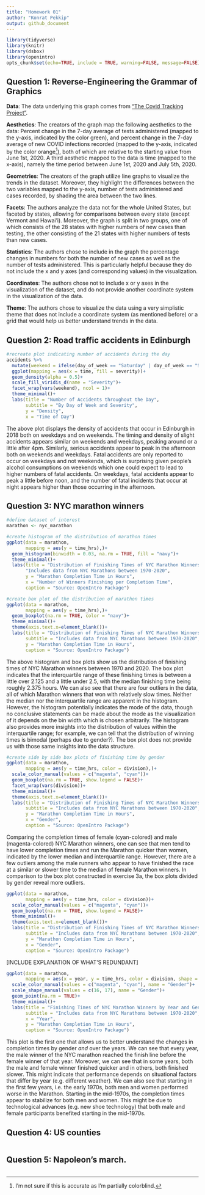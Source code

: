```yaml
---
title: "Homework 01"
author: "Konrat Pekkip"
output: github_document
---
```


```r
library(tidyverse)
library(knitr)
library(dsbox)
library(openintro)
opts_chunk$set(echo=TRUE, include = TRUE, warning=FALSE, message=FALSE)
```

## Question 1: Reverse-Engineering the Grammar of Graphics

**Data**: The data underlying this graph comes from ["The Covid Tracking Project"](https://covidtracking.com/).

**Aesthetics**: The creators of the graph map the following aesthetics to the data: Percent change in the 7-day average of tests administered (mapped to the y-axis, indicated by the color green), and percent change in the 7-day average of new COVID infections recorded (mapped to the y-axis, indicated by the color orange^[I'm not sure if this is accurate as I'm partially colorblind.]), both of which are relative to the starting value from June 1st, 2020. A third aesthetic mapped to the data is time (mapped to the x-axis), namely the time period between June 1st, 2020 and July 5th, 2020.

**Geometries**: The creators of the graph utilize line graphs to visualize the trends in the dataset. Moreover, they highlight the differences between the two variables mapped to the y-axis, number of tests administered and cases recorded, by shading the area between the two lines.

**Facets**: The authors analyze the data not for the whole United States, but faceted by states, allowing for comparisons between every state (except Vermont and Hawai'i). Moreover, the graph is split in two groups, one of which consists of the 28 states with higher numbers of new cases than testing, the other consisting of the 21 states with higher numbers of tests than new cases.

**Statistics**: The authors chose to include in the graph the percentage changes in numbers for both the number of new cases as well as the number of tests administered. This is particularly helpful because they do not include the x and y axes (and corresponding values) in the visualization.

**Coordinates**: The authors chose not to include x or y axes in the visualization of the dataset, and do not provide another coordinate system in the visualization of the data.

**Theme**: The authors chose to visualize the data using a very simplistic theme that does not include a coordinate system (as mentioned before) or a grid that would help us better understand trends in the data.

## Question 2: Road traffic accidents in Edinburgh

```r
#recreate plot indicating number of accidents during the day
accidents %>%
  mutate(weekend = ifelse(day_of_week == "Saturday" | day_of_week == "Sunday", "Weekend", "Weekday")) %>%
  ggplot(mapping = aes(x = time, fill = severity))+
  geom_density(alpha = 0.5)+
  scale_fill_viridis_d(name = "Severity")+
  facet_wrap(vars(weekend), ncol = 1)+
  theme_minimal()+
  labs(title = "Number of Accidents throughout the Day",
       subtitle = "By Day of Week and Severity",
       y = "Density",
       x = "Time of Day")
```

The above plot displays the density of accidents that occur in Edinburgh in 2018 both on weekdays and on weekends. The timing and density of slight accidents appears similar on weekends and weekdays, peaking around or a little after 4pm. Similarly, serious accidents appear to peak in the afternoon both on weekends and weekdays. Fatal accidents are only reported to occur on weekdays and not weekends, which is surprising given people's alcohol consumptions on weekends which one could expect to lead to higher numbers of fatal accidents. On weekdays, fatal accidents appear to peak a little before noon, and the number of fatal incidents that occur at night appears higher than those occurring in the afternoon.

## Question 3: NYC marathon winners

```r
#define dataset of interest
marathon <- nyc_marathon

#create histogram of the distribution of marathon times
ggplot(data = marathon,
       mapping = aes(y = time_hrs),)+
  geom_histogram(binwidth = 0.03, na.rm = TRUE, fill = "navy")+
  theme_minimal()+
  labs(title = "Distribution of Finishing Times of NYC Marathon Winners",
       "Includes data from NYC Marathons between 1970-2020",
       y = "Marathon Completion Time in Hours",
       x = "Number of Winners Finishing per Completion Time",
       caption = "Source: OpenIntro Package")

#create box plot of the distribution of marathon times
ggplot(data = marathon,
       mapping = aes(y = time_hrs),)+
  geom_boxplot(na.rm = TRUE, color = "navy")+
  theme_minimal()+
  theme(axis.text.x=element_blank())+
  labs(title = "Distribution of Finishing Times of NYC Marathon Winners",
       subtitle = "Includes data from NYC Marathons between 1970-2020",
       y = "Marathon Completion Time in Hours",
       caption = "Source: OpenIntro Package")
```

The above histogram and box plots show us the distribution of finishing times of NYC Marathon winners between 1970 and 2020. The box plot indicates that the interquartile range of these finishing times is between a little over 2.125 and a little under 2.5, with the median finishing time being roughly 2.375 hours. We can also see that there are four outliers in the data, all of which Marathon winners that won with relatively slow times. Neither the median nor the interquartile range are apparent in the histogram. However, the histogram potentially indicates the mode of the data, though no conclusive statements can be made about the mode as the visualization of it depends on the bin width which is chosen arbitrarily. The histogram also provides more insights into the distribution of values within the interquartile range; for example, we can tell that the distribution of winning times is bimodal (perhaps due to gender?). The box plot does not provide us with those same insights into the data structure.

```r
#create side by side box plots of finishing time by gender
ggplot(data = marathon,
       mapping = aes(y = time_hrs, color = division),)+
  scale_color_manual(values = c("magenta", "cyan"))+
  geom_boxplot(na.rm = TRUE, show.legend = FALSE)+
  facet_wrap(vars(division))+
  theme_minimal()+
  theme(axis.text.x=element_blank())+
  labs(title = "Distribution of Finishing Times of NYC Marathon Winners by Gender",
       subtitle = "Includes data from NYC Marathons between 1970-2020",
       y = "Marathon Completion Time in Hours",
       x = "Gender",
       caption = "Source: OpenIntro Package")
```

Comparing the completion times of female (cyan-colored) and male (magenta-colored) NYC Marathon winners, one can see that men tend to have lower completion times and run the Marathon quicker than women, indicated by the lower median and interquartile range. However, there are a few outliers among the male runners who appear to have finished the race at a similar or slower time to the median of female Marathon winners. In comparison to the box plot constructed in exercise 3a, the box plots divided by gender reveal more outliers. 

```r
ggplot(data = marathon,
       mapping = aes(y = time_hrs, color = division))+
  scale_color_manual(values = c("magenta", "cyan"))+
  geom_boxplot(na.rm = TRUE, show.legend = FALSE)+
  theme_minimal()+
  theme(axis.text.x=element_blank())+
  labs(title = "Distribution of Finishing Times of NYC Marathon Winners by Gender",
       subtitle = "Includes data from NYC Marathons between 1970-2020",
       y = "Marathon Completion Time in Hours",
       x = "Gender",
       caption = "Source: OpenIntro Package")
```

[INCLUDE EXPLANATION OF WHAT'S REDUNDANT]

```r
ggplot(data = marathon,
       mapping = aes(x = year, y = time_hrs, color = division, shape = division))+
  scale_color_manual(values = c("magenta", "cyan"), name = "Gender")+
  scale_shape_manual(values = c(16, 17), name = "Gender")+
  geom_point(na.rm = TRUE)+
  theme_minimal()+
  labs(title = "Finishing Times of NYC Marathon Winners by Year and Gender",
       subtitle = "Includes data from NYC Marathons between 1970-2020",
       x = "Year",
       y = "Marathon Completion Time in Hours",
       caption = "Source: OpenIntro Package")
```

This plot is the first one that allows us to better understand the changes in completion times by gender *and* over the years. We can see that every year, the male winner of the NYC marathon reached the finish line before the female winner of that year. Moreover, we can see that in some years, both the male and female winner finished quicker and in others, both finished slower. This might indicate that performance depends on situational factors that differ by year (e.g. different weather). We can also see that starting in the first few years, i.e. the early 1970s, both men and women performed worse in the Marathon. Starting in the mid-1970s, the completion times appear to stabilize for both men and women. This might be due to technological advances (e.g. new shoe technology) that both male and female participants benefited starting in the mid-1970s.

## Question 4: US counties

```r

```

## Question 5: Napoleon’s march.

```r

```

